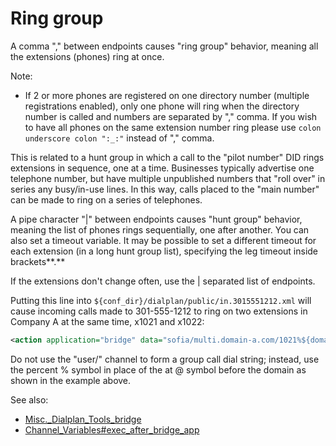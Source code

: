 
# Ring group 

 

A comma "," between endpoints causes "ring group" behavior, meaning all the extensions (phones) ring at once.

Note:

* If 2 or more phones are registered on one directory number (multiple registrations enabled), only one phone will ring when the directory number is called and numbers are separated by "," comma. If you wish to have all phones on the same extension number ring please use `colon underscore colon ":_:"` instead of "," comma.

  
This is related to a hunt group in which a call to the "pilot number" DID rings extensions in sequence, one at a time. Businesses typically advertise one telephone number, but have multiple unpublished numbers that "roll over" in series any busy/in-use lines. In this way, calls placed to the "main number" can be made to ring on a series of telephones.

A pipe character "|" between endpoints causes "hunt group" behavior, meaning the list of phones rings sequentially, one after another. You can also set a timeout variable. It may be possible to set a different timeout for each extension (in a long hunt group list), specifying the leg timeout inside brackets**.**

  
If the extensions don't change often, use the | separated list of endpoints.

Putting this line into `${conf_dir}/dialplan/public/in.3015551212.xml` will cause incoming calls made to 301-555-1212 to ring on two extensions in Company A at the same time, x1021 and x1022:

```xml
<action application="bridge" data="sofia/multi.domain-a.com/1021%${domain_name},sofia/multi.domain-a.com/1022%${domain_name}" />
```

  
Do not use the "user/" channel to form a group call dial string; instead, use the percent % symbol in place of the at @ symbol before the domain as shown in the example above.

  
See also:

* [Misc.\_Dialplan\_Tools\_bridge](../../Channel-Variables-Catalog/bridge_to_16353607.mdx)
* [Channel\_Variables#exec\_after\_bridge\_app](Channel-Variables_16352493.mdx#channel-variable-scope-example)


